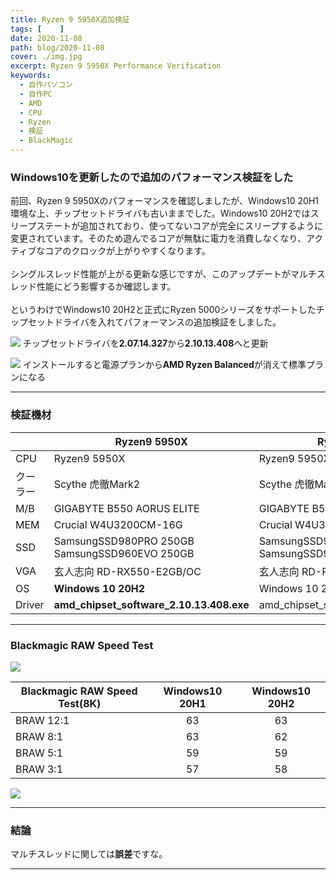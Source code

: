 ```yaml
---
title: Ryzen 9 5950X追加検証
tags: [    ]
date: 2020-11-08
path: blog/2020-11-08
cover: ./img.jpg
excerpt: Ryzen 9 5950X Performance Verification
keywords:
  - 自作パソコン
  - 自作PC
  - AMD
  - CPU
  - Ryzen
  - 検証
  - BlackMagic
---
```


### Windows10を更新したので追加のパフォーマンス検証をした

<Link to="/blog/2020-11-07">前回</Link>、Ryzen 9 5950Xのパフォーマンスを確認しましたが、Windows10 20H1環境な上、チップセットドライバも古いままでした。Windows10 20H2ではスリープステートが追加されており、使ってないコアが完全にスリープするように変更されています。そのため遊んでるコアが無駄に電力を消費しなくなり、アクティブなコアのクロックが上がりやすくなります。
<br/>
<br/>
シングルスレッド性能が上がる更新な感じですが、このアップデートがマルチスレッド性能にどう影響するか確認します。
<br/>
<br/>
というわけでWindows10 20H2と正式にRyzen 5000シリーズをサポートしたチップセットドライバを入れてパフォーマンスの追加検証をしました。

![](./img1.jpg)
チップセットドライバを**2.07.14.327**から**2.10.13.408**へと更新

![](./img2.jpg)
インストールすると電源プランから**AMD Ryzen Balanced**が消えて標準プランになる

---

### 検証機材

|           | Ryzen9 5950X | Ryzen9 5950X |
|-----------|------------|------------|
| CPU      | Ryzen9 5950X      | Ryzen9 5950X      |
| クーラー  | Scythe 虎徹Mark2     | Scythe 虎徹Mark2     
| M/B | GIGABYTE B550 AORUS ELITE    |GIGABYTE B550 AORUS ELITE    |
| MEM | Crucial W4U3200CM-16G    | Crucial W4U3200CM-16G    |
| SSD | SamsungSSD980PRO 250GB<br/>SamsungSSD960EVO 250GB| SamsungSSD980PRO 250GB<br/>SamsungSSD960EVO 250GB|
| VGA | 玄人志向 RD-RX550-E2GB/OC    |玄人志向 RD-RX550-E2GB/OC    |
| OS | **Windows 10 20H2**    |Windows 10 20H1    |
| Driver | **amd_chipset_software_2.10.13.408.exe**    |amd_chipset_software_2.07.14.327.exe    |

---

### Blackmagic RAW Speed Test

![](./img3.jpg)

| Blackmagic RAW Speed Test(8K)|Windows10 20H1|Windows10 20H2|
|-----------|:------------:|:------------:|
| BRAW 12:1      |  63      |63	       |
| BRAW 8:1      | 63      | 62       |
| BRAW 5:1      |  59      |59       |
| BRAW 3:1      | 57      | 58       |

![](./img4.jpg)

---

### 結論

マルチスレッドに関しては**誤差**ですな。

---